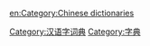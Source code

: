 [[Category:汉语字词典|Category:汉语字词典]]
[[Category:字典|Category:字典]]

[[en:Category:Chinese_dictionaries|en:Category:Chinese dictionaries]]
